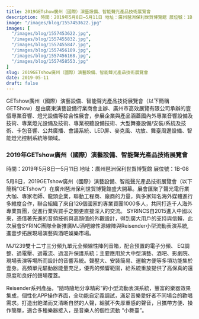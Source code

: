 ```yaml
---
title: 2019GETshow廣州（國際）演藝設備、智能聲光產品技術展覽會
description: 時間：2019年5月8日—5月11日 地址：廣州琶洲保利世貿博覽館 展位號：1B-08
image: "/images/blog/1557453622.jpg"
images: [
  "/images/blog/1557453622.jpg", 
  "/images/blog/1557455832.jpg", 
  "/images/blog/1557455847.jpg", 
  "/images/blog/1557456109.jpg", 
  "/images/blog/1557456168.jpg", 
  "/images/blog/1557458553.jpg"
]
slug: 2019GETshow廣州（國際）演藝設備、智能聲光產品技術展覽會
date: 2019-05-11
draft: false
---
```




GETshow廣州（國際）演藝設備、智能聲光產品技術展覽會（以下簡稱GETShow）是由廣東演藝設備行業商會主辦、廣州市高效展覽有限公司承辦的壹個專業音響、燈光設備等綜合性展會，參展企業與產品涵蓋國內外專業音響設備及技術、專業燈光設備及技術、專業視聽設備技術、大型舞臺設備/安裝/系統及技術、卡包音響、公共廣播、會議系統、LED屏、麥克風、功放、舞臺周邊設備、智能燈光控制系統等領域。

### 2019年GETshow廣州（國際）演藝設備、智能聲光產品技術展覽會

時間：2019年5月8日—5月11日
地址：廣州琶洲保利世貿博覽館
展位號：1B-08

5月8日，2019GETshow廣州（國際）演藝設備、智能聲光產品技術展覽會（以下簡稱“GETshow”）在廣州琶洲保利世貿博覽館盛大開幕。展會匯聚了聲光電行業大咖、專家老師、龍頭企業，聯動工程商、廠商的力量，與多家知名海外媒體進行多維度合作，聯合組織了來自126個國家的專業買團1000多人，共同打造千人海外專業買團，促進行業與買手之間更直接深入的交流。
SYRINCS自2015進入中國以來，憑借著先進的音頻技術與高顏值的外觀設計，得到廣大用戶的支持與信賴，此次展會SYRINC團隊全新推廣MJ酒吧線性源線陣與Reisender小型流動表演系統,進壹步拓展現場演藝與酒吧娛樂市場。

MJ1239雙十二寸三分頻九單元全頻線性陣列音箱，配合預置的電子分頻、 EQ調整、過電壓、過電流、過溫升保護系統；主要應用於大中型演藝、酒吧、影劇院、現場表演等場所而設計的音響系統。聲壓大、安裝簡易、運輸方便等多項功能集於壹身。高頻單元驅動器能量充足，優秀的頻響範圍，給系統重放提供了高保真的還原度和良好的聲場覆蓋。

Reisender系列產品，“隨時隨地分享精彩”的小型流動表演系統，豐富的樂器效果集成，個性化APP操作界面，全功能自定義調試，滿足音樂愛好者不同場合的歡唱需求。打造出飽滿而又清晰自然的人聲，細膩不失厚重感的聲音，且攜帶方便、操作簡單，適合多種樂器接入，是音樂人的個性流動 “小舞臺”。


